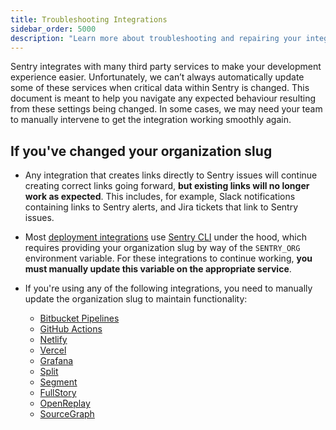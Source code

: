 ```yaml
---
title: Troubleshooting Integrations
sidebar_order: 5000
description: "Learn more about troubleshooting and repairing your integrations."
---
```


Sentry integrates with many third party services to make your development experience easier. Unfortunately, we can’t always automatically update some of these services when critical data within Sentry is changed. This document is meant to help you navigate any expected behaviour resulting from these settings being changed. In some cases, we may need your team to manually intervene to get the integration working smoothly again.

## If you've changed your organization slug

- Any integration that creates links directly to Sentry issues will continue creating correct links going forward, **but existing links will no longer work as expected**. This includes, for example, Slack notifications containing links to Sentry alerts, and Jira tickets that link to Sentry issues.
- Most [deployment integrations](/organization/integrations/#deployment) use [Sentry CLI](https://github.com/getsentry/sentry-cli) under the hood, which requires providing your organization slug by way of the `SENTRY_ORG` environment variable. For these integrations to continue working, **you must manually update this variable on the appropriate service**.
- If you're using any of the following integrations, you need to manually update the organization slug to maintain functionality:

  - [Bitbucket Pipelines](/product/releases/setup/release-automation/bitbucket-pipelines/)
  - [GitHub Actions](/product/releases/setup/release-automation/github-actions/)
  - [Netlify](/product/releases/setup/release-automation/netlify/)
  - [Vercel](/organization/integrations/deployment/vercel/)
  - [Grafana](/organization/integrations/data-visualization/grafana/)
  - [Split](/organization/integrations/feature-flag/split/)
  - [Segment](/organization/integrations/data-visualization/segment/)
  - [FullStory](/organization/integrations/session-replay/fullstory/)
  - [OpenReplay](/organization/integrations/session-replay/openreplay/)
  - [SourceGraph](/organization/integrations/issue-tracking/sourcegraph/)
